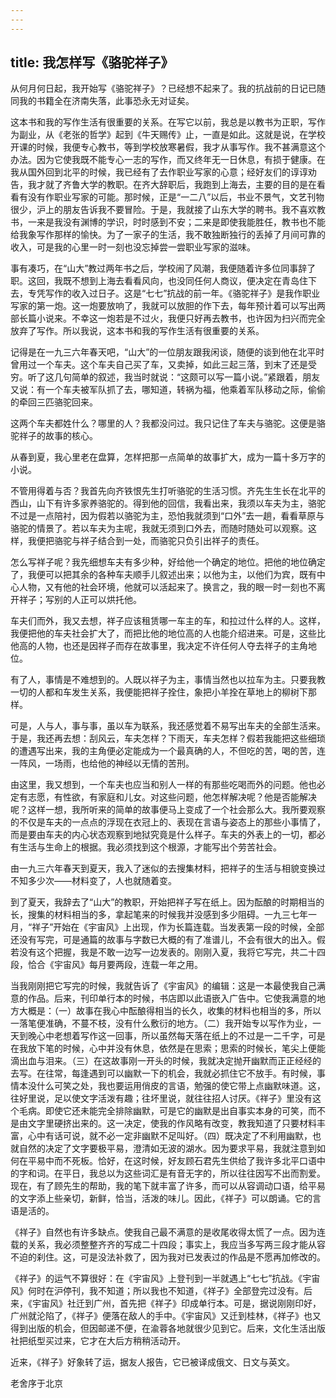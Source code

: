 ```yaml
---
---
---
```

title: 我怎样写《骆驼祥子》
---


从何月何日起，我开始写《骆驼祥子》？已经想不起来了。我的抗战前的日记已随同我的书籍全在济南失落，此事恐永无对证矣。

这本书和我的写作生活有很重要的关系。在写它以前，我总是以教书为正职，写作为副业，从《老张的哲学》起到《牛天赐传》止，一直是如此。这就是说，在学校开课的时候，我便专心教书，等到学校放寒暑假，我才从事写作。我不甚满意这个办法。因为它使我既不能专心一志的写作，而又终年无一日休息，有损于健康。在我从国外回到北平的时候，我已经有了去作职业写家的心意；经好友们的谆谆劝告，我才就了齐鲁大学的教职。在齐大辞职后，我跑到上海去，主要的目的是在看看有没有作职业写家的可能。那时候，正是“一二八”以后，书业不景气，文艺刊物很少，沪上的朋友告诉我不要冒险。于是，我就接了山东大学的聘书。我不喜欢教书，一来是我没有渊博的学识，时时感到不安；二来是即使我能胜任，教书也不能给我象写作那样的愉快。为了一家子的生活，我不敢独断独行的丢掉了月间可靠的收入，可是我的心里一时一刻也没忘掉尝一尝职业写家的滋味。

事有凑巧，在“山大”教过两年书之后，学校闹了风潮，我便随着许多位同事辞了职。这回，我既不想到上海去看看风向，也没同任何人商议，便决定在青岛住下去，专凭写作的收入过日子。这是“七七”抗战的前一年。《骆驼祥子》是我作职业写家的第一炮。这一炮要放响了，我就可以放胆的作下去，每年预计着可以写出两部长篇小说来。不幸这一炮若是不过火，我便只好再去教书，也许因为扫兴而完全放弃了写作。所以我说，这本书和我的写作生活有很重要的关系。

记得是在一九三六年春天吧，“山大”的一位朋友跟我闲谈，随便的谈到他在北平时曾用过一个车夫。这个车夫自己买了车，又卖掉，如此三起三落，到末了还是受穷。听了这几句简单的叙述，我当时就说：“这颇可以写一篇小说。”紧跟着，朋友又说：有一个车夫被军队抓了去，哪知道，转祸为福，他乘着军队移动之际，偷偷的牵回三匹骆驼回来。

这两个车夫都姓什么？哪里的人？我都没问过。我只记住了车夫与骆驼。这便是骆驼祥子的故事的核心。

从春到夏，我心里老在盘算，怎样把那一点简单的故事扩大，成为一篇十多万字的小说。

不管用得着与否？我首先向齐铁恨先生打听骆驼的生活习惯。齐先生生长在北平的西山，山下有许多家养骆驼的。得到他的回信，我看出来，我须以车夫为主，骆驼不过是一点陪衬，因为假若以骆驼为主，恐怕我就须到“口外”去一趟，看看草原与骆驼的情景了。若以车夫为主呢，我就无须到口外去，而随时随处可以观察。这样，我便把骆驼与祥子结合到一处，而骆驼只负引出祥子的责任。

怎么写祥子呢？我先细想车夫有多少种，好给他一个确定的地位。把他的地位确定了，我便可以把其余的各种车夫顺手儿叙述出来；以他为主，以他们为宾，既有中心人物，又有他的社会环境，他就可以活起来了。换言之，我的眼一时一刻也不离开祥子；写别的人正可以烘托他。

车夫们而外，我又去想，祥子应该租赁哪一车主的车，和拉过什么样的人。这样，我便把他的车夫社会扩大了，而把比他的地位高的人也能介绍进来。可是，这些比他高的人物，也还是因祥子而存在故事里，我决定不许任何人夺去祥子的主角地位。

有了人，事情是不难想到的。人既以祥子为主，事情当然也以拉车为主。只要我教一切的人都和车发生关系，我便能把祥子拴住，象把小羊拴在草地上的柳树下那样。

可是，人与人，事与事，虽以车为联系，我还感觉着不易写出车夫的全部生活来。于是，我还再去想：刮风云，车夫怎样？下雨天，车夫怎样？假若我能把这些细琐的遭遇写出来，我的主角便必定能成为一个最真确的人，不但吃的苦，喝的苦，连一阵风，一场雨，也给他的神经以无情的苦刑。

由这里，我又想到，一个车夫也应当和别人一样的有那些吃喝而外的问题。他也必定有志愿，有性欲，有家庭和儿女。对这些问题，他怎样解决呢？他是否能解决呢？这样一想，我所听来的简单的故事便马上变成了一个社会那么大。我所要观察的不仅是车夫的一点点的浮现在衣冠上的、表现在言语与姿态上的那些小事情了，而是要由车夫的内心状态观察到地狱究竟是什么样子。车夫的外表上的一切，都必有生活与生命上的根据。我必须找到这个根源，才能写出个劳苦社会。

由一九三六年春天到夏天，我入了迷似的去搜集材料，把祥子的生活与相貌变换过不知多少次——材料变了，人也就随着变。

到了夏天，我辞去了“山大”的教职，开始把祥子写在纸上。因为酝酿的时期相当的长，搜集的材料相当的多，拿起笔来的时候我并没感到多少阻碍。一九三七年一月，“祥子”开始在《宇宙风》上出现，作为长篇连载。当发表第一段的时候，全部还没有写完，可是通篇的故事与字数已大概的有了准谱儿，不会有很大的出入。假若没有这个把握，我是不敢一边写一边发表的。刚刚入夏，我将它写完，共二十四段，恰合《宇宙风》每月要两段，连载一年之用。

当我刚刚把它写完的时候，我就告诉了《宇宙风》的编辑：这是一本最使我自己满意的作品。后来，刊印单行本的时候，书店即以此语嵌入广告中。它使我满意的地方大概是：（一）故事在我心中酝酿得相当的长久，收集的材料也相当的多，所以一落笔便准确，不蔓不枝，没有什么敷衍的地方。（二）我开始专以写作为业，一天到晚心中老想着写作这一回事，所以虽然每天落在纸上的不过是一二千字，可是在我放下笔的时候，心中并没有休息，依然是在思索；思索的时候长，笔尖上便能滴出血与泪来。（三）在这故事刚一开头的时候，我就决定抛开幽默而正正经经的去写。在往常，每逢遇到可以幽默一下的机会，我就必抓住它不放手。有时候，事情本没什么可笑之处，我也要运用俏皮的言语，勉强的使它带上点幽默味道。这，往好里说，足以使文字活泼有趣；往坏里说，就往往招人讨厌。《祥子》里没有这个毛病。即使它还未能完全排除幽默，可是它的幽默是出自事实本身的可笑，而不是由文字里硬挤出来的。这一决定，使我的作风略有改变，教我知道了只要材料丰富，心中有话可说，就不必一定非幽默不足叫好。（四）既决定了不利用幽默，也就自然的决定了文字要极平易，澄清如无波的湖水。因为要求平易，我就注意到如何在平易中而不死板。恰好，在这时候，好友顾石君先生供给了我许多北平口语中的字和词。在平日，我总以为这些词汇是有音无字的，所以往往因写不出而割爱。现在，有了顾先生的帮助，我的笔下就丰富了许多，而可以从容调动口语，给平易的文字添上些亲切，新鲜，恰当，活泼的味儿。因此，《祥子》可以朗诵。它的言语是活的。

《祥子》自然也有许多缺点。使我自己最不满意的是收尾收得太慌了一点。因为连载的关系，我必须整整齐齐的写成二十四段；事实上，我应当多写两三段才能从容不迫的刹住。这，可是没法补救了，因为我对已发表过的作品是不愿再加修改的。

《祥子》的运气不算很好：在《宇宙风》上登刊到一半就遇上“七七”抗战。《宇宙风》何时在沪停刊，我不知道；所以我也不知道，《祥子》全部登完过没有。后来，《宇宙风》社迁到广州，首先把《祥子》印成单行本。可是，据说刚刚印好，广州就沦陷了，《祥子》便落在敌人的手中。《宇宙风》又迁到桂林，《祥子》也又得到出版的机会，但因邮递不便，在渝蓉各地就很少见到它。后来，文化生活出版社把纸型买过来，它才在大后方稍稍活动开。

近来，《祥子》好象转了运，据友人报告，它已被译成俄文、日文与英文。



老舍序于北京

